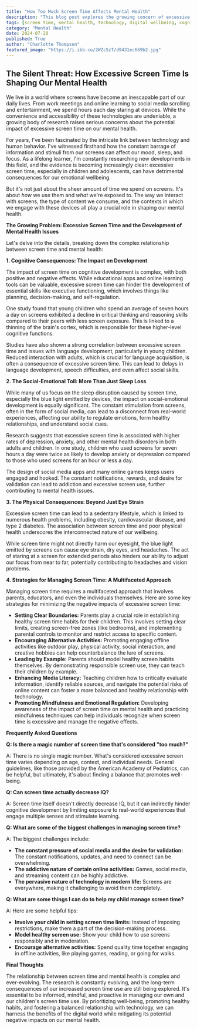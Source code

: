```yaml
---
title: "How Too Much Screen Time Affects Mental Health"
description: "This blog post explores the growing concern of excessive screen time and its detrimental effects on mental health. It delves into the cognitive, social-emotional, and physical consequences of excessive screen use, providing insights into how technology can impact our well-being. The post also offers strategies for managing screen time and fostering a healthier relationship with technology."
tags: [screen time, mental health, technology, digital wellbeing, cognitive development, social-emotional development, anxiety, depression, sleep, addiction, physical health, mindfulness, digital detox, technology impact, healthy habits, digital literacy, parenting, children, adolescents, adults]
category: "Mental Health"
date: 2024-07-28
published: True
author: "Charlotte Thompson"
featured_image: "https://i.ibb.co/2WZcSzT/d9431ec669b2.jpg"
---
```


##  The Silent Threat: How Excessive Screen Time Is Shaping Our Mental Health

We live in a world where screens have become an inescapable part of our daily lives.  From work meetings and online learning to social media scrolling and entertainment, we spend hours each day staring at devices.  While the convenience and accessibility of these technologies are undeniable, a growing body of research raises serious concerns about the potential impact of excessive screen time on our mental health. 

For years, I've been fascinated by the intricate link between technology and human behavior.  I've witnessed firsthand how the constant barrage of information and stimuli from our screens can affect our mood, sleep, and focus.  As a lifelong learner, I'm constantly researching new developments in this field, and the evidence is becoming increasingly clear: excessive screen time, especially in children and adolescents, can have detrimental consequences for our emotional wellbeing. 

But it's not just about the sheer amount of time we spend on screens. It's about *how* we use them and *what* we're exposed to. The way we interact with screens, the type of content we consume, and the contexts in which we engage with these devices all play a crucial role in shaping our mental health.

**The Growing Problem: Excessive Screen Time and the Development of Mental Health Issues**

Let's delve into the details, breaking down the complex relationship between screen time and mental health:

**1. Cognitive Consequences:  The Impact on Development**

The impact of screen time on cognitive development is complex, with both positive and negative effects.  While educational apps and online learning tools can be valuable, excessive screen time can hinder the development of essential skills like executive functioning, which involves things like planning, decision-making, and self-regulation.  

One study found that young children who spend an average of seven hours a day on screens exhibited a decline in critical thinking and reasoning skills compared to their peers with less screen exposure. This is linked to a thinning of the brain's cortex, which is responsible for these higher-level cognitive functions. 

Studies have also shown a strong correlation between excessive screen time and issues with language development, particularly in young children.  Reduced interaction with adults, which is crucial for language acquisition, is often a consequence of excessive screen time.  This can lead to delays in language development, speech difficulties, and even affect social skills.

**2. The Social-Emotional Toll:  More Than Just Sleep Loss**

While many of us focus on the sleep disruption caused by screen time, especially the blue light emitted by devices, the impact on social-emotional development is equally significant.  The constant stimulation from screens, often in the form of social media, can lead to a disconnect from real-world experiences, affecting our ability to regulate emotions, form healthy relationships, and understand social cues.

Research suggests that excessive screen time is associated with higher rates of depression, anxiety, and other mental health disorders in both adults and children.  In one study, children who used screens for seven hours a day were twice as likely to develop anxiety or depression compared to those who used screens for an hour or less a day.

The design of social media apps and many online games keeps users engaged and hooked.  The constant notifications, rewards, and desire for validation can lead to addiction and excessive screen use, further contributing to mental health issues.

**3. The Physical Consequences:  Beyond Just Eye Strain**

Excessive screen time can lead to a sedentary lifestyle, which is linked to numerous health problems, including obesity, cardiovascular disease, and type 2 diabetes.  The association between screen time and poor physical health underscores the interconnected nature of our wellbeing.

While screen time might not directly harm our eyesight, the blue light emitted by screens can cause eye strain, dry eyes, and headaches.  The act of staring at a screen for extended periods also hinders our ability to adjust our focus from near to far, potentially contributing to headaches and vision problems.

**4. Strategies for Managing Screen Time:  A Multifaceted Approach**

Managing screen time requires a multifaceted approach that involves parents, educators, and even the individuals themselves.  Here are some key strategies for minimizing the negative impacts of excessive screen time:

* **Setting Clear Boundaries:** Parents play a crucial role in establishing healthy screen time habits for their children.  This involves setting clear limits, creating screen-free zones (like bedrooms), and implementing parental controls to monitor and restrict access to specific content.
* **Encouraging Alternative Activities:**  Promoting engaging offline activities like outdoor play, physical activity, social interaction, and creative hobbies can help counterbalance the lure of screens.
* **Leading by Example:** Parents should model healthy screen habits themselves.  By demonstrating responsible screen use, they can teach their children by example.
* **Enhancing Media Literacy:**  Teaching children how to critically evaluate information, identify reliable sources, and navigate the potential risks of online content can foster a more balanced and healthy relationship with technology.
* **Promoting Mindfulness and Emotional Regulation:**  Developing awareness of the impact of screen time on mental health and practicing mindfulness techniques can help individuals recognize when screen time is excessive and manage the negative effects.

**Frequently Asked Questions**

**Q:  Is there a magic number of screen time that's considered "too much?"**

A: There is no single magic number.  What's considered excessive screen time varies depending on age, context, and individual needs.  General guidelines, like those provided by the American Academy of Pediatrics, can be helpful, but ultimately, it's about finding a balance that promotes well-being.

**Q:  Can screen time actually decrease IQ?**

A:  Screen time itself doesn't directly decrease IQ, but it can indirectly hinder cognitive development by limiting exposure to real-world experiences that engage multiple senses and stimulate learning.  

**Q:  What are some of the biggest challenges in managing screen time?**

A:  The biggest challenges include:

* **The constant pressure of social media and the desire for validation:** The constant notifications, updates, and need to connect can be overwhelming.
* **The addictive nature of certain online activities:**  Games, social media, and streaming content can be highly addictive.
* **The pervasive nature of technology in modern life:** Screens are everywhere, making it challenging to avoid them completely.

**Q:  What are some things I can do to help my child manage screen time?**

A:  Here are some helpful tips:

* **Involve your child in setting screen time limits:**  Instead of imposing restrictions, make them a part of the decision-making process. 
* **Model healthy screen use:**  Show your child how to use screens responsibly and in moderation. 
* **Encourage alternative activities:**  Spend quality time together engaging in offline activities, like playing games, reading, or going for walks.

**Final Thoughts**

The relationship between screen time and mental health is complex and ever-evolving.  The research is constantly evolving, and the long-term consequences of our increased screen time use are still being explored.  It's essential to be informed, mindful, and proactive in managing our own and our children's screen time use.  By prioritizing well-being, promoting healthy habits, and fostering a balanced relationship with technology, we can harness the benefits of the digital world while mitigating its potential negative impacts on our mental health.